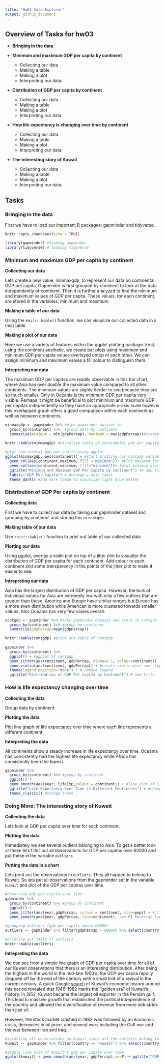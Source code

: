 ```yaml
---
title: "Hw03-Data-Explorer"
output: github_document
---
```

## Overview of Tasks for hw03

  * **Bringing in the data**

  * **Minimum and maximum GDP per capita by continent**
    * Collecting our data
    * Making a table
    * Making a plot
    * Interpreting our data
    
  * **Distribution of GDP per capita by continent**
    * Collecting our data
    * Making a table
    * Making a plot
    * Interpreting our data
    
  * **How life expectancy is changing over time by continent**
    * Collecting our data
    * Making a table
    * Making a plot
    * Interpreting our data 
  
  * **The interesting story of Kuwait**
    * Collecting our data
    * Making a table
    * Making a plot
    * Interpreting our data

## Tasks

### Bringing in the data

First we have to load our important R packages: gapminder and tidyverse.

```r
knitr::opts_chunk$set(echo = TRUE)
```

```r
library(gapminder) #loading gapminder
library(tidyverse) # loading tidyverse
```

### Minimum and maximum GDP per capita by continent
**Collecting our data**

Lets create a new value, minmaxgdp, to represent our data on continental GDP per capita. Gapminder is first grouped by continent to look at the data independently of continent. Then it is further analyzed to find the minimum and maximum values of GDP per capita. These values, for each continent, are stored in the variables, minimum and maximum. 

**Making a table of our data**

Using the `knitr::kable()` function, we can visualize our collected data in a neat table 

**Making a plot of our data**

Here we use a variety of features within the ggplot plotting package. First, using the continent aesthetic, we create bar plots using maximum and minimum GDP per capita values overlayed ontop of each other. We can assign minimum and maximum values a fill colour to distinguish them.

**Intrepreting our data**

The maximum GDP per capitas are readily observable in this bar chart, where Asia has over double the maximum value compared to all other continents. The minimum values are slighly harder to see because they are so much smaller. Only in Oceania is the minimum GDP per capita very visible. Perhaps it might be beneficial to plot minimum and maximum GDP per capitas independently so they have an appropriate y-axis scale however this overlapped graph offers a good comparison within each continent as well as between continents. 

```r
minmaxgdp <- gapminder %>% #pipe gapminder dataset in
  group_by(continent) %>%  #group data by continent
  summarize(minimum = min(gdpPercap), maximum = max(gdpPercap))#create min/max variable of GDP per cap
  
knitr::kable(minmaxgdp) #visualize table of continental gdp per capita

#plot continental gdp per capita using ggplot
ggplot(minmaxgdp, aes(continent)) + #start plotting our contgdp variable using continent as our x-axis
  geom_col(aes(continent,maximum, fill ="maximum"))+ #plot maximum for each continent in red
  geom_col(aes(continent,minimum, fill="minimum"))+ #plot minimum overtop in blue
  ggtitle("Minimum and Maximum GDP Per Capita by Continent") +# add title
  labs(y="GDP Per Capita") + #change y-axis label 
  theme_dark() #add dark theme to visualize light blue better

```

### Distribution of GDP Per capita by continent
**Collecting data**

First we have to collect our data by taking our gapminder dataset and grouping by continent and storing this in `contgdp`.

**Making table of our data**

Use `knitr::kable()` function to print out table of our collected data

**Plotting our data**

Using ggplot, overlay a violin plot on top of a jitter plot to visualize the distribution of GDP per capita for each continent. Add colour to each continent and some transparency in the points of the jitter plot to make it easier to see. 

**Intrepreting our data**

Asia has the largest distribution of GDP per capita. However, the bulk of individual values for Asia are extremely low with only a few outliers that are greater than these. America and Europe have similar ranges but Europe has a more even distribution while American is more clustered towards smaller values. Also Oceania has very few values overall. 


```r
contgdp <- gapminder %>% #take gapminder dataset and store in contgdp
  group_by(continent) %>% #group by continent 
  summarize(gdpPercap=mean(gdpPercap))

knitr::kable(contgdp) #print out table of contgdp
  
gapminder %>%
  group_by(continent) %>% 
  ggplot() + #ggplot of contgdp
  geom_jitter(aes(continent, gdpPercap, alpha=0.1, colour=continent)) + #create jitter plot of continent vs gdpPercap where each continent has a colour
  geom_violin(aes(continent, gdpPercap)) + #create violin plot over top of same variables
  theme(legend.position="none") + # remove legend
  ggtitle("Distribution of GDP Per Capita by Continent") # add title
```

### How is life expectancy changing over time

**Collecting the data**

Group data by continent.

**Plotting the data**

Plot line graph of life expectancy over time where each line represents a different continent

**Interpreting the data**

All continents show a steady increase in life expectancy over time. Oceania has consistently had the highest life expectancy while Africa has consistently been the lowest.

```r
gapminder %>%
  group_by(continent) %>% #group by continent
  ggplot() + 
  geom_smooth(aes(year, lifeExp,colour = continent)) + #line plot of lifeExp over time with continents corresponding to coloured lines
  ggtitle("Life Expectancy Over Time in Different Continents") + #change title
  theme_classic() #change theme
```



### Doing More: The interesting story of Kuwait

**Collecting the data**

Lets look at GDP per capita over time for each continent. 

**Plotting the data**

Immediately we see several outliers belonging to Asia. To get a better look at these lets filter out all observations for GDP per capitas over 60000 and put these in the variable `outliers`

**Putting the data in a chart**

Lets print out the observations in `outliers`. They all happen to belong to Kuwait. So lets put all observations from the gapminder set in the variable `kuwait` and plot of the GDP per capitas over time.

```r
#observing gdp per capita over time
gapminder %>%
  group_by(continent) %>% #group by continent
  ggplot() +
  geom_jitter(aes(year,gdpPercap, colour = continent, size=pop)) + #jitter plot of gdppercap over time with continents as different colours and each point being proportional to population
  geom_smooth(aes(year, gdpPercap, line=continent), se= F) #overlay line graph of same variables

#grouping outliers (gdp per capita above 60000)
outliers <- gapminder %>% filter(gdpPercap > 60000) %>% select(country, year, gdpPercap, pop)

#printing out table of outliers
knitr::kable(outliers)
```

**Intrepreting the data**

We can see from a simple line graph of GDP per capita over time for all of our Kuwait observations that there is an interesting distribution. After being the highest in the world in the mid-late 1900's, the GDP per capita rapdily dropped off by the end of the century with a small hint of a revival in the current century. A quick Google [search](https://en.wikipedia.org/wiki/History_of_Kuwait#Modern_era) of Kuwait's economic history around this period revealed that 1946-1982 marks the "golden era" of Kuwait's history. In 1952, Kuwait became the largest oil exporter in the Persian gulf. This lead to massive growth that established the political independence of the country and allowed the diversification of revenue from more industries than just oil. 

However, the stock market crashed in 1982 was followed by an economic crisis, decreases in oil price, and several wars including the Gulf war and the war between Iran and Iraq. 

```r
#selecting all observations on Kuwait since all the outliers belong to this country
kuwait <- gapminder %>% filter(country == "Kuwait") %>% select(country, year, gdpPercap, pop)

#simple line plot of Kuwait's gdp per capita over time
ggplot(kuwait) + geom_smooth(aes(year, gdpPercap),se=F) + ggtitle("GDP Per Capita of Kuwait")
```
 
